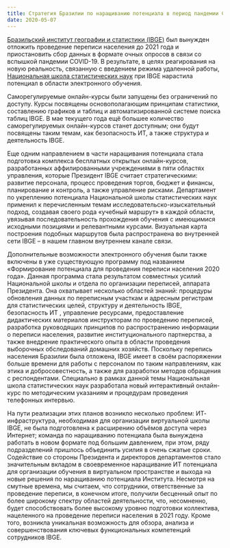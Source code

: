 ```yaml
---
title: Стратегия Бразилии по наращиванию потенциала в период пандемии COVID-19
date: 2020-05-07
---
```


[Бразильский институт географии и статистики (IBGE)](https://www.ibge.gov.br/en/home-eng.html)
был вынужден отложить проведение переписи населения до 2021 года и приостановить
сбор данных в формате очных опросов в связи со вспышкой пандемии COVID-19. В
результате, в целях реагирования на новую реальность, связанную с введением
режима удаленной работы,
[Национальная школа статистических наук](http://www.ence.ibge.gov.br/) при IBGE
нарастила потенциал в области электронного обучения.

Саморегулируемые онлайн-курсы были запущены без ограничений по доступу. Курсы
посвящены основополагающим принципам статистики, составлению графиков и таблиц и
автоматизированной системе поиска таблиц IBGE. В мае текущего года ещё большее
количество саморегулируемых онлайн-курсов станет доступным; они будут посвящены
таким темам, как безопасность ИТ, а также структура и деятельность IBGE.

Еще одним направлением в части наращивания потенциала стала подготовка комплекса
бесплатных открытых онлайн-курсов, разработанных аффилированными учреждениями в
пяти областях управления, которые Президент IBGE считает стратегическими:
развитие персонала, процесс проведения торгов, бюджет и финансы, планирование и
контроль, а также управление рисками. Департамент по укреплению потенциала
Национальной школы статистических наук применил к перечисленным темам
исследовательско-изыскательный подход, создавая своего рода «учебный маршрут» в
каждой области, увязывая последовательность прохождения обучения с имеющимися
исходными позициями и релевантными курсами. Визуальная карта построения подобных
маршрутов была распространена во внутренней сети IBGE – в нашем главном
внутреннем канале связи.

Дополнительные возможности электронного обучения были также включены в уже
существующую программу под названием «Формирование потенциала для проведения
переписи населения 2020 года». Данная программа стала результатом совместных
усилий Национальной школы и отдела по организации переписей, аппарата
Президента. Она охватывает несколько областей знаний: процедуры обновления
данных по переписным участкам и адресным регистрам для статистических целей,
структуру и деятельность IBGE, безопасность ИТ , управление ресурсами,
предоставление дидактических материалов инструкторам по проведению переписей,
разработка руководящих принципов по распространению информации о переписи
населения, развитие институционального партнерства, а также внедрение
практического опыта в области проведения выборочных обследований домашних
хозяйств. Поскольку перепись населения Бразилии была отложена, IBGE имеет в
своём распоряжении больше времени для работы с персоналом по таким направлениям,
как этика и добросовестность, а также для разработки методов обращения с
респондентами. Специально в рамках данной темы Национальная школа статистических
наук разработала новый интерактивный онлайн-курс по методическим указаниям и
процедурам проведения телефонных интервью.

На пути реализации этих планов возникло несколько проблем: ИТ- инфраструктура,
необходимая для организации виртуальной школы IBGE, не была подготовлена к
расширению объёмов доступа через Интернет; команда по наращиванию потенциала
была вынуждена работать в новом формате под большим давлением, при этом, ряду
подразделений пришлось объединить усилия в очень сжатые сроки. Содействие со
стороны Президента и директоров департаментов стало значительным вкладом в
своевременное наращивание ИТ потенциала для организации обучения в виртуальном
пространстве и выхода на новые решения по наращиванию потенциала Института.
Несмотря на смутные времена, мы считаем, что сотрудники, ответственные за
проведение переписи, в конечном итоге, получили бесценный опыт по более широкому
спектру областей деятельности, что, несомненно, будет способствовать более
высокому уровню подготовки коллектива, нацеленного на проведение переписи
населения в 2021 году. Кроме того, возникла уникальная возможность для обзора,
анализа и совершенствования ключевых функциональных компетенций сотрудников
IBGE.
